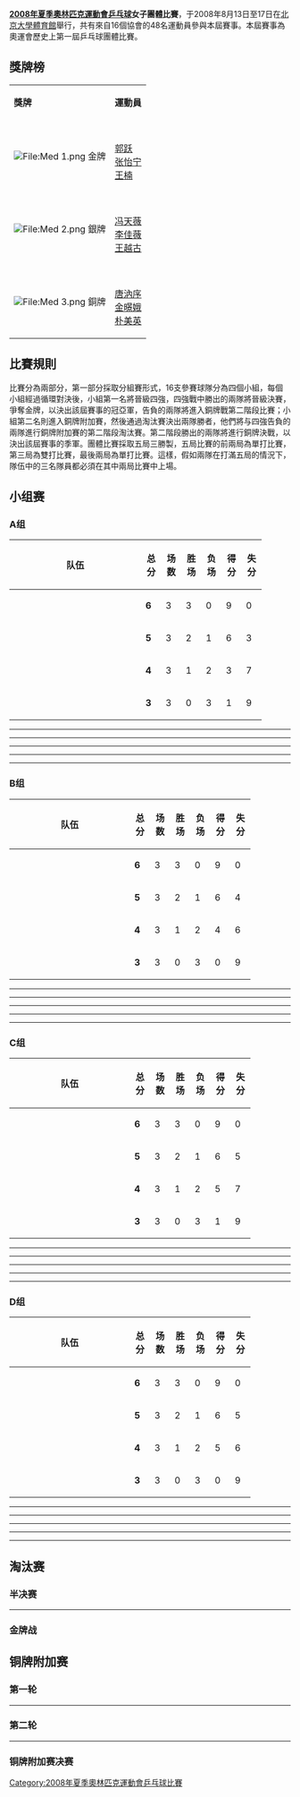 {{2008年夏季奥林匹克运动会乒乓球比赛}}
{{noteTA|G1=Table Tennis}}
{{Infobox Olympic event
|event = 女子團體乒乓球赛
|games = 2008年夏季
|caption =
|venue = [[北京大学体育馆|北京大学体育馆]]
|date = 8月13日至8月17日
|competitors = 48
|nations = 16
|gold = [[郭跃|郭跃]]<br />[[张怡宁|张怡宁]]<br />[[王楠|王楠]]
|goldNOC = CHN
|silver = [[冯天薇|冯天薇]]<br />[[李佳薇_(乒乓球运动员)|李佳薇]]<br />[[王越古|王越古]]
|silverNOC = SIN
|bronze = [[唐汭序|唐汭序]]<br />[[金暻娥|金暻娥]]<br />[[朴美英|朴美英]]
|bronzeNOC = KOR
|image = [[Image:Table_tennis_pictogram.svg|100px]]
|prev =
|next = [[2012年夏季奧林匹克運動會乒乓球比賽－女子團體|2012年]]
}}

'''[[2008年夏季奧林匹克運動會|2008年夏季奧林匹克運動會]][[乒乓球|乒乓球]]女子團體比賽'''，于2008年8月13日至17日在[[北京大學體育館|北京大學體育館]]舉行，共有來自16個協會的48名運動員參與本屆賽事。本屆賽事為奧運會歷史上第一屆乒乓球團體比賽。

== 獎牌榜 ==
{| class="wikitable"
|- bgcolor="#efefef"
| '''獎牌'''
| '''運動員'''
|-
| bgcolor="gold" | [[File:Med_1.png|File:Med 1.png]] 金牌
| {{flagIOCteam|CHN|2008年夏季}}<br />[[郭跃|郭跃]]<br />[[张怡宁|张怡宁]]<br />[[王楠|王楠]]
|-
| bgcolor="silver" | [[File:Med_2.png|File:Med 2.png]] 銀牌
| {{flagIOCteam|SIN|2008年夏季}}<br />[[冯天薇|冯天薇]]<br />[[李佳薇_(乒乓球运动员)|李佳薇]]<br />[[王越古|王越古]]
|-
| bgcolor="cc9966" | [[File:Med_3.png|File:Med 3.png]] 銅牌
| {{flagIOCteam|KOR|2008年夏季}}<br />[[唐汭序|唐汭序]]<br />[[金暻娥|金暻娥]]<br />[[朴美英|朴美英]]
|}

== 比賽規則 ==
比賽分為兩部分，第一部分採取分組賽形式，16支參賽球隊分為四個小組，每個小組經過循環對決後，小組第一名將晉級四強，四強戰中勝出的兩隊將晉級決賽，爭奪金牌，以決出該屆賽事的冠亞軍，告負的兩隊將進入銅牌戰第二階段比賽；小組第二名則進入銅牌附加賽，然後通過淘汰賽決出兩隊勝者，他們將与四強告負的兩隊進行銅牌附加賽的第二階段淘汰賽。第二階段勝出的兩隊將進行銅牌決戰，以決出該屆賽事的季軍。團體比賽採取五局三勝製，五局比賽的前兩局為單打比賽，第三局為雙打比賽，最後兩局為單打比賽。這樣，假如兩隊在打滿五局的情況下，隊伍中的三名隊員都必須在其中兩局比賽中上場。

== 小组赛 ==
===A组===
{| class="wikitable" style="text-align:center"
|-
!width=220|队伍
!width=20|总分
!width=20|场数
!width=20|胜场
!width=20|负场
!width=20|得分
!width=20|失分
|- bgcolor="#ccffcc"
|style="text-align:left;"|{{flagIOCteam|CHN|2008年夏季}}
|'''6'''||3||3||0||9||0
|- bgcolor="#ffffcc"
|style="text-align:left;"|{{flagIOCteam|AUT|2008年夏季}}
|'''5'''||3||2||1||6||3
|- bgcolor="#ffcccc"
|style="text-align:left;"|{{flagIOCteam|CRO|2008年夏季}}
|'''4'''||3||1||2||3||7
|- bgcolor="#ffcccc"
|style="text-align:left;"|{{flagIOCteam|DOM|2008年夏季}}
|'''3'''||3||0||3||1||9
|}

{{Tabletennisbox
|date = 2008年8月13日
|time = 10:00
|team1 = {{flagIOC|CHN|2008年夏季}}
|score1 = '''3'''
|score2 = 0
|report = [https://web.archive.org/web/20120805093013/http://www.ittf.com/ittf_team_events/ittf_team_matches4a1.asp?TOUR_ID=1665&TEAM_MATCH_NO=1&TEAM_STAGE=1&EVENT_TYPE=WGTEM 报告]
|team2 = {{flagIOC|CRO|2008年夏季}}
|score1-1 = '''3'''
|score2-1 = 0
|score1-2 = '''3'''
|score2-2 = 1
|score1-3 = '''3'''
|score2-3 = 0
|player1-1 = [[张怡宁|张怡宁]]
|player2-1 = [[塔玛拉·博罗什|塔玛拉·博罗什]]
|player1-2 = [[王楠|王楠]]
|player2-2 = [[安德烈·巴库拉|安德烈·巴库拉]]
|player1-3 = [[郭跃|郭跃]], [[张怡宁|张怡宁]]
|player2-3 = [[桑德拉·鲍维奇|桑德拉·鲍维奇]], [[安德烈·巴库拉|安德烈·巴库拉]]
|detail1=11–4, 11–2, 11–6
|detail2=10–12, 11–5, 11–4, 11–9
|detail3=11–3, 11–3, 11–2
}}
----
{{Tabletennisbox
|date = 2008年8月13日
|time = 10:00
|team1 = {{flagIOC|AUT|2008年夏季}}
|score1 = '''3'''
|score2 = 0
|report = [https://web.archive.org/web/20120805093105/http://www.ittf.com/ittf_team_events/ittf_team_matches4a1.asp?TOUR_ID=1665&TEAM_MATCH_NO=2&TEAM_STAGE=1&EVENT_TYPE=WGTEM 报告]
|team2 = {{flagIOC|DOM|2008年夏季}}
|score1-1 = '''3'''
|score2-1 = 0
|score1-2 = '''3'''
|score2-2 = 1
|score1-3 = '''3'''
|score2-3 = 0
|player1-1 = [[刘佳　(乒乓球运动员)|刘佳]]
|player2-1 = [[吴雪|吴雪]]
|player1-2 = [[李嫱冰|李嫱冰]]
|player2-2 = [[连茜|连茜]]
|player1-3 = [[维罗妮卡·海纳|维罗妮卡·海纳]], [[李嫱冰|李嫱冰]]
|player2-3 = [[乔妮·瓦尔德斯|乔妮·瓦尔德斯]], [[连茜|连茜]]
|detail2=11–9, 11–7, 9–11, 11–4
|detail3=11–8, 11–9, 11–4
}}
----
{{Tabletennisbox
|date = 2008年8月13日
|time = 19:30
|team1 = {{flagIOC|CHN|2008年夏季}}
|score1 = '''3'''
|score2 = 0
|report = [https://web.archive.org/web/20120805093112/http://www.ittf.com/ittf_team_events/ittf_team_matches4a1.asp?TOUR_ID=1665&TEAM_MATCH_NO=3&TEAM_STAGE=1&EVENT_TYPE=WGTEM 报告]
|team2 = {{flagIOC|DOM|2008年夏季}}
|score1-1 = '''3'''
|score2-1 = 0
|score1-2 = '''3'''
|score2-2 = 0
|score1-3 = '''3'''
|score2-3 = 0
|player1-1 = [[张怡宁|张怡宁]]
|player2-1 = [[连茜|连茜]]
|player1-2 = [[郭跃|郭跃]]
|player2-2 = [[吴雪|吴雪]]
|player1-3 = [[王楠|王楠]], [[张怡宁|张怡宁]]
|player2-3 = [[乔妮·瓦尔德斯|乔妮·瓦尔德斯]], [[连茜|连茜]]
|detail1=11–9, 11–3, 11–7
|detail2=11–2, 11–8, 11–4
|detail3=11–4, 11–2, 11–2
}}
----
{{Tabletennisbox
|date = 2008年8月13日
|time = 19:30
|team1 = {{flagIOC|CRO|2008年夏季}}
|score1 = 0
|score2 = '''3'''
|report = [https://web.archive.org/web/20120805093039/http://www.ittf.com/ittf_team_events/ittf_team_matches4a1.asp?TOUR_ID=1665&TEAM_MATCH_NO=4&TEAM_STAGE=1&EVENT_TYPE=WGTEM 报告]
|team2 = {{flagIOC|AUT|2008年夏季}}
|score1-1 = 2
|score2-1 = '''3'''
|score1-2 = 1
|score2-2 = '''3'''
|score1-3 = 2
|score2-3 = '''3'''
|player1-1 = [[塔玛拉·博罗什|塔玛拉·博罗什]]
|player2-1 = [[刘佳　(乒乓球运动员)|刘佳]]
|player1-2 = [[安德烈·巴库拉|安德烈·巴库拉]]
|player2-2 = [[李嫱冰|李嫱冰]]
|player1-3 = [[桑德拉·鲍维奇|桑德拉·鲍维奇]], [[安德烈·巴库拉|安德烈·巴库拉]]
|player2-3 = [[维罗妮卡·海纳|维罗妮卡·海纳]], [[刘佳　(乒乓球运动员)|刘佳]]
|detail1=11–9, 8–11, 12–10, 6–11, 5–11
|detail2=9–11, 11–5, 10–12, 6–11
|detail3=11–7, 8–11, 9–11, 11–9, 6–11
}}
----
{{Tabletennisbox
|date = 2008年8月14日
|time = 14:30
|team1 = {{flagIOC|CHN|2008年夏季}}
|score1 = '''3'''
|score2 = 0
|report = [https://web.archive.org/web/20120805093049/http://www.ittf.com/ittf_team_events/ittf_team_matches4a1.asp?TOUR_ID=1665&TEAM_MATCH_NO=5&TEAM_STAGE=1&EVENT_TYPE=WGTEM 报告]
|team2 = {{flagIOC|AUT|2008年夏季}}
|score1-1 = '''3'''
|score2-1 = 1
|score1-2 = '''3'''
|score2-2 = 0
|score1-3 = '''3'''
|score2-3 = 0
|player1-1 = [[郭跃|郭跃]]
|player2-1 = [[李嫱冰|李嫱冰]]
|player1-2 = [[王楠|王楠]]
|player2-2 = [[维罗妮卡·海纳|维罗妮卡·海纳]]
|player1-3 = [[张怡宁|张怡宁]], [[郭跃|郭跃]]
|player2-3 = [[刘佳　(乒乓球运动员)|刘佳]], [[维罗妮卡·海纳|维罗妮卡·海纳]]
|detail1=11–7, 11–7, 9–11, 11–4
|detail2=12–10, 11–6, 11–1
|detail3=11–3, 11–3, 11–7
}}
----
{{Tabletennisbox
|date = 2008年8月14日
|time = 14:30
|team1 = {{flagIOC|CRO|2008年夏季}}
|score1 = '''3'''
|score2 = 1
|report = [https://web.archive.org/web/20120805093037/http://www.ittf.com/ittf_team_events/ittf_team_matches4a1.asp?TOUR_ID=1665&TEAM_MATCH_NO=6&TEAM_STAGE=1&EVENT_TYPE=WGTEM 报告]
|team2 = {{flagIOC|DOM|2008年夏季}}
|score1-1 = '''3'''
|score2-1 = 0
|score1-2 = 0
|score2-2 = '''3'''
|score1-3 = '''3'''
|score2-3 = 0
|score1-4 = '''3'''
|score2-4 = 0
|player1-1 = [[桑德拉·鲍维奇|桑德拉·鲍维奇]]
|player2-1 = [[连茜|连茜]]
|player1-2 = [[安德烈·巴库拉|安德烈·巴库拉]]
|player2-2 = [[吴雪|吴雪]]
|player1-3 = [[塔玛拉·博罗什|塔玛拉·博罗什]], [[安德烈·巴库拉|安德烈·巴库拉]]
|player2-3 = [[乔妮·瓦尔德斯|乔妮·瓦尔德斯]], [[连茜|连茜]]
|player1-4 = [[桑德拉·鲍维奇|桑德拉·鲍维奇]]
|player2-4 = [[乔妮·瓦尔德斯|乔妮·瓦尔德斯]]
|detail1=11–6, 11–4, 11–4
|detail2=6–11, 6–11, 5–11
|detail3=11–4, 11–8, 11–2
|detail4=11–6, 11–5, 11–4
}}

===B组===
{| class="wikitable" style="text-align:center"
|-
!width=200|队伍
!width=20|总分
!width=20|场数
!width=20|胜场
!width=20|负场
!width=20|得分
!width=20|失分
|- bgcolor="#ccffcc"
|style="text-align:left;"|{{flagIOCteam|SIN|2008年夏季}}
|'''6'''||3||3||0||9||0
|- bgcolor="#ffffcc"
|style="text-align:left;"|{{flagIOCteam|USA|2008年夏季}}
|'''5'''||3||2||1||6||4
|- bgcolor="#ffcccc"
|style="text-align:left;"|{{flagIOCteam|NED|2008年夏季}}
|'''4'''||3||1||2||4||6
|- bgcolor="#ffcccc"
|style="text-align:left;"|{{flagIOCteam|NGR|2008年夏季}}
|'''3'''||3||0||3||0||9
|}

{{Tabletennisbox
| date=2008年8月13日
| time=10:00
| report=[https://web.archive.org/web/20120805093114/http://www.ittf.com/ittf_team_events/ittf_team_matches4a1.asp?TOUR_ID=1665&TEAM_MATCH_NO=1&TEAM_STAGE=2&EVENT_TYPE=WGTEM 报告]
| team1={{flagIOC|SIN|2008年夏季}}
| score1=3
| team2={{flagIOC|USA|2008年夏季}}
| score2=0
| player1-1=[[王越古|王越古]]
| score1-1='''3'''
| player2-1=[[高军|高军]]
| score2-1=1
| detail1=11–6, 7–11, 11–8, 11–4
| player1-2=[[冯天薇|冯天薇]]
| score1-2='''3'''
| player2-2=[[王晨　(乒乓球运动员)|王晨]]
| score2-2=1
| detail2=11–26, 8–11, 11–4, 15–13
| player1-3=[[李佳薇_(乒乓球运动员)|李佳薇]],[[王越古|王越古]]
| score1-3='''3'''
| player2-3=[[黄尧晰|黄尧晰]],[[高军|高军]]
| score2-3=0
| detail3=11–5, 11–9, 11–7
}}
----
{{Tabletennisbox
| date=2008年8月13日
| time=10:00
| report=[https://web.archive.org/web/20120805093116/http://www.ittf.com/ittf_team_events/ittf_team_matches4a1.asp?TOUR_ID=1665&TEAM_MATCH_NO=2&TEAM_STAGE=2&EVENT_TYPE=WGTEM 报告]
| team1={{flagIOC|NED|2008年夏季}}
| score1=3
| team2={{flagIOC|NGR|2008年夏季}}
| score2=0
| player1-1=[[李佼|李佼]]
| score1-1='''3'''
| player2-1=[[波塞·卡弗欧|波塞·卡弗欧]]
| score2-1=0
| detail1=11–7, 11–2, 11–7
| player1-2=[[李洁_(乒乓球运动员)|李洁]]
| score1-2='''3'''
| player2-2=[[切西莉亚·奥图·奥菲恩|切西莉亚·奥图·奥菲恩]]
| score2-2=1
| detail2=10–12, 11–9, 11–2, 11–6
| player1-3=[[叶连娜·季米娜|叶连娜·季米娜]],[[李洁_(乒乓球运动员)|李洁]]
| score1-3='''3'''
| player2-3=[[奥夫科·奥什安奈科|奥夫科·奥什安奈科]]
| score2-3=1
| detail3=11–4, 11–8, 10–12, 11–7
}}
----
{{Tabletennisbox
| date=2008年8月13日
| time=19:30
| report=[https://web.archive.org/web/20120805093059/http://www.ittf.com/ittf_team_events/ittf_team_matches4a1.asp?TOUR_ID=1665&TEAM_MATCH_NO=3&TEAM_STAGE=2&EVENT_TYPE=WGTEM 报告]
| team1={{flagIOC|SIN|2008年夏季}}
| score1=3
| team2={{flagIOC|NGR|2008年夏季}}
| score2=0
| player1-1=[[冯天薇|冯天薇]]
| score1-1='''3'''
| player2-1=[[波塞·卡弗欧|波塞·卡弗欧]]
| score2-1=0
| detail1=11–3, 11–4, 11–2
| player1-2=[[李佳薇_(乒乓球运动员)|李佳薇]]
| score1-2='''3'''
| player2-2=[[切西莉亚·奥图·奥菲恩|切西莉亚·奥图·奥菲恩]]
| score2-2=1
| detail2=7–11, 7–11, 6–11
| player1-3=[[王越古|王越古]],[[李佳薇_(乒乓球运动员)|李佳薇]]
| score1-3='''3'''
| player2-3=[[奥夫科·奥什安奈科|奥夫科·奥什安奈科]],[[切西莉亚·奥图·奥菲恩|切西莉亚·奥图·奥菲恩]]
| score2-3=1
| detail3=13–15, 5–11, 5–11, 5–11
}}
----
{{Tabletennisbox
| date=2008年8月13日
| time=19:30
| report=[https://web.archive.org/web/20120805093028/http://www.ittf.com/ittf_team_events/ittf_team_matches4a1.asp?TOUR_ID=1665&TEAM_MATCH_NO=4&TEAM_STAGE=2&EVENT_TYPE=WGTEM 报告]
| team1={{flagIOC|NED|2008年夏季}}
| score1=1
| team2={{flagIOC|USA|2008年夏季}}
| score2=3
| player1-1=[[李佼|李佼]]
| score1-1=2
| player2-1=[[王晨　(乒乓球运动员)|王晨]]
| score2-1='''3'''
| detail1=11–6, 9–11, 11–4, 4–11, 3–11
| player1-2=[[李洁_(乒乓球运动员)|李洁]]
| score1-2=0
| player2-2=[[高军|高军]]
| score2-2='''3'''
| detail2=5–11, 4–11, 4–11
| player1-3=[[叶连娜·季米娜|叶连娜·季米娜]],[[李洁_(乒乓球运动员)|李洁]]
| score1-3='''3'''
| player2-3=[[黄尧晰|黄尧晰]],[[王晨　(乒乓球运动员)|王晨]]
| score2-3=1
| detail3=11–9, 9–11, 11–6 ,11–9
| player1-4=[[叶连娜·季米娜|叶连娜·季米娜]]
| score1-4=0
| player2-4=[[高军|高军]]
| score2-4='''3'''
| detail4=7–11, 5–11, 7–11
}}
----
{{Tabletennisbox
| date=2008年8月14日
| time=14:30
| report=[https://web.archive.org/web/20120805093032/http://www.ittf.com/ittf_team_events/ittf_team_matches4a1.asp?TOUR_ID=1665&TEAM_MATCH_NO=5&TEAM_STAGE=2&EVENT_TYPE=WGTEM 报告]
| team1={{flagIOC|SIN|2008年夏季}}
| score1=3
| team2={{flagIOC|NED|2008年夏季}}
| score2=0
| player1-1=[[冯天薇|冯天薇]]
| score1-1='''3'''
| player2-1=[[李佼|李佼]]
| score2-1=2
| detail1=11–9, 10–12, 10–12, 11–5, 11–8
| player1-2=[[李佳薇_(乒乓球运动员)|李佳薇]]
| score1-2='''3'''
| player2-2=[[叶连娜·季米娜|叶连娜·季米娜]]
| score2-2=0
| detail2=14–12, 11–2, 11–3
| player1-3=[[李佳薇_(乒乓球运动员)|李佳薇]],[[王越古|王越古]]
| score1-3='''3'''
| player2-3=[[叶连娜·季米娜|叶连娜·季米娜]],[[李洁_(乒乓球运动员)|李洁]]
| score2-3=2
| detail3=11–8, 5–11, 6–11, 11–6, 11–7
}}
----
{{Tabletennisbox
| date=2008年8月14日
| time=14:30
| report=[https://web.archive.org/web/20120805093034/http://www.ittf.com/ittf_team_events/ittf_team_matches4a1.asp?TOUR_ID=1665&TEAM_MATCH_NO=6&TEAM_STAGE=2&EVENT_TYPE=WGTEM 报告]
| team1={{flagIOC|USA|2008年夏季}}
| score1=3
| team2={{flagIOC|NGR|2008年夏季}}
| score2=0
| player1-1=[[高军|高军]]
| score1-1='''3'''
| player2-1=[[波塞·卡弗欧|波塞·卡弗欧]]
| score2-1=0
| detail1=11–1, 11–2, 11–6
| player1-2=[[王晨　(乒乓球运动员)|王晨]]
| score1-2='''3'''
| player2-2=[[切西莉亚·奥图·奥菲恩|切西莉亚·奥图·奥菲恩]]
| score2-2=0
| detail2=11–5, 11–3, 11–4
| player1-3=[[高军|高军]],[[黄尧晰|黄尧晰]]
| score1-3='''3'''
| player2-3=[[切西莉亚·奥图·奥菲恩|切西莉亚·奥图·奥菲恩]],[[奥夫科·奥什安奈科|奥夫科·奥什安奈科]]
| score2-3=0
| detail3=11–5, 11–9, 11–8
}}

===C组===
{| class="wikitable" style="text-align:center"
|-
!width=200|队伍
!width=20|总分
!width=20|场数
!width=20|胜场
!width=20|负场
!width=20|得分
!width=20|失分
|- bgcolor="#ccffcc"
|style="text-align:left;"|{{flagIOCteam|HKG|2008年夏季}}
|'''6'''||3||3||0||9||0
|- bgcolor="#ffffcc"
|style="text-align:left;"|{{flagIOCteam|ROU|2008年夏季}}
|'''5'''||3||2||1||6||5
|- bgcolor="#ffcccc"
|style="text-align:left;"|{{flagIOCteam|POL|2008年夏季}}
|'''4'''||3||1||2||5||7
|- bgcolor="#ffcccc"
|style="text-align:left;"|{{flagIOCteam|GER|2008年夏季}}
|'''3'''||3||0||3||1||9
|}

{{Tabletennisbox
| date=2008年8月13日
| time=14:30
| report=[https://web.archive.org/web/20120805093051/http://www.ittf.com/ittf_team_events/ittf_team_matches4a1.asp?TOUR_ID=1665&TEAM_MATCH_NO=1&TEAM_STAGE=3&EVENT_TYPE=WGTEM 报告]
| team1={{flagIOC|HKG|2008年夏季}}
| score1=3
| team2={{flagIOC|POL|2008年夏季}}
| score2=0
| player1-1=
| score1-1=
| player2-1=
| score2-1=
| detail1=
| player1-2=
| score1-2=
| player2-2=
| score2-2=
| detail2=
| player1-3=
| score1-3=
| player2-3=
| score2-3=
| detail3=
}}
----
{{Tabletennisbox
| date=2008年8月13日
| time=14:30
| report=[https://web.archive.org/web/20120805093110/http://www.ittf.com/ittf_team_events/ittf_team_matches4a1.asp?TOUR_ID=1665&TEAM_MATCH_NO=2&TEAM_STAGE=3&EVENT_TYPE=WGTEM 报告]
| team1={{flagIOC|GER|2008年夏季}}
| score1=0
| team2={{flagIOC|ROU|2008年夏季}}
| score2=3
| player1-1=
| score1-1=
| player2-1=
| score2-1=
| detail1=
| player1-2=
| score1-2=
| player2-2=
| score2-2=
| detail2=
| player1-3=
| score1-3=
| player2-3=
| score2-3=
| detail3=
}}
----
{{Tabletennisbox
| date=2008年8月14日
| time=10:00
| report=[https://web.archive.org/web/20120805093053/http://www.ittf.com/ittf_team_events/ittf_team_matches4a1.asp?TOUR_ID=1665&TEAM_MATCH_NO=3&TEAM_STAGE=3&EVENT_TYPE=WGTEM 报告]
| team1={{flagIOC|HKG|2008年夏季}}
| score1=3
| team2={{flagIOC|ROU|2008年夏季}}
| score2=0
| player1-1=
| score1-1=
| player2-1=
| score2-1=
| detail1=
| player1-2=
| score1-2=
| player2-2=
| score2-2=
| detail2=
| player1-3=
| score1-3=
| player2-3=
| score2-3=
| detail3=
}}
----
{{Tabletennisbox
| date=2008年8月14日
| time=10:00
| report=[https://web.archive.org/web/20120805093044/http://www.ittf.com/ittf_team_events/ittf_team_matches4a1.asp?TOUR_ID=1665&TEAM_MATCH_NO=4&TEAM_STAGE=3&EVENT_TYPE=WGTEM 报告]
| team1={{flagIOC|GER|2008年夏季}}
| score1=1
| team2={{flagIOC|POL|2008年夏季}}
| score2=3
| player1-1=
| score1-1=
| player2-1=
| score2-1=
| detail1=
| player1-2=
| score1-2=
| player2-2=
| score2-2=
| detail2=
| player1-3=
| score1-3=
| player2-3=
| score2-3=
| detail3=
| player1-4=
| score1-4=
| player2-4=
| score2-4=
| detail4=
}}
----
{{Tabletennisbox
| date=2008年8月14日
| time=19:30
| report=[https://web.archive.org/web/20120805093026/http://www.ittf.com/ittf_team_events/ittf_team_matches4a1.asp?TOUR_ID=1665&TEAM_MATCH_NO=5&TEAM_STAGE=3&EVENT_TYPE=WGTEM 报告]
| team1={{flagIOC|HKG|2008年夏季}}
| score1=3
| team2={{flagIOC|GER|2008年夏季}}
| score2=0
| player1-1=
| score1-1=
| player2-1=
| score2-1=
| detail1=
| player1-2=
| score1-2=
| player2-2=
| score2-2=
| detail2=
| player1-3=
| score1-3=
| player2-3=
| score2-3=
| detail3=
}}
----
{{Tabletennisbox
| date=2008年8月14日
| time=19:30
| report=[https://web.archive.org/web/20120805093011/http://www.ittf.com/ittf_team_events/ittf_team_matches4a1.asp?TOUR_ID=1665&TEAM_MATCH_NO=6&TEAM_STAGE=3&EVENT_TYPE=WGTEM 报告]
| team1={{flagIOC|POL|2008年夏季}}
| score1=2
| team2={{flagIOC|ROU|2008年夏季}}
| score2=3
| player1-1=
| score1-1=
| player2-1=
| score2-1=
| detail1=
| player1-2=
| score1-2=
| player2-2=
| score2-2=
| detail2=
| player1-3=
| score1-3=
| player2-3=
| score2-3=
| detail3=
| player1-4=
| score1-4=
| player2-4=
| score2-4=
| detail4=
| player1-5=
| score1-5=
| player2-5=
| score2-5=
| detail5=
}}

===D组===
{| class="wikitable" style="text-align:center"
|-
!width=200|队伍
!width=20|总分
!width=20|场数
!width=20|胜场
!width=20|负场
!width=20|得分
!width=20|失分
|- bgcolor="#ccffcc"
|style="text-align:left;"|{{flagIOCteam|KOR|2008年夏季}}
|'''6'''||3||3||0||9||0
|- bgcolor="#ffffcc"
|style="text-align:left;"|{{flagIOCteam|JPN|2008年夏季}}
|'''5'''||3||2||1||6||5
|- bgcolor="#ffcccc"
|style="text-align:left;"|{{flagIOCteam|ESP|2008年夏季}}
|'''4'''||3||1||2||5||6
|- bgcolor="#ffcccc"
|style="text-align:left;"|{{flagIOCteam|AUS|2008年夏季}}
|'''3'''||3||0||3||0||9
|}

{{Tabletennisbox
| date=2008年8月13日
| time=14:30
| report=[https://web.archive.org/web/20120805093017/http://www.ittf.com/ittf_team_events/ittf_team_matches4a1.asp?TOUR_ID=1665&TEAM_MATCH_NO=1&TEAM_STAGE=4&EVENT_TYPE=WGTEM 报告]
| team1={{flagIOC|KOR|2008年夏季}}
| score1=3
| team2={{flagIOC|ESP|2008年夏季}}
| score2=0
| player1-1=
| score1-1=
| player2-1=
| score2-1=
| detail1=
| player1-2=
| score1-2=
| player2-2=
| score2-2=
| detail2=
| player1-3=
| score1-3=
| player2-3=
| score2-3=
| detail3=
}}
----
{{Tabletennisbox
| date=2008年8月13日
| time=14:30
| report=[https://web.archive.org/web/20120805093121/http://www.ittf.com/ittf_team_events/ittf_team_matches4a1.asp?TOUR_ID=1665&TEAM_MATCH_NO=2&TEAM_STAGE=4&EVENT_TYPE=WGTEM 报告]
| team1={{flagIOC|JPN|2008年夏季}}
| score1=3
| team2={{flagIOC|AUS|2008年夏季}}
| score2=0
| player1-1=
| score1-1=
| player2-1=
| score2-1=
| detail1=
| player1-2=
| score1-2=
| player2-2=
| score2-2=
| detail2=
| player1-3=
| score1-3=
| player2-3=
| score2-3=
| detail3=
}}
----
{{Tabletennisbox
| date=2008年8月14日
| time=10:00
| report=[https://web.archive.org/web/20120805093021/http://www.ittf.com/ittf_team_events/ittf_team_matches4a1.asp?TOUR_ID=1665&TEAM_MATCH_NO=3&TEAM_STAGE=4&EVENT_TYPE=WGTEM 报告]
| team1={{flagIOC|KOR|2008年夏季}}
| score1=3
| team2={{flagIOC|AUT|2008年夏季}}
| score2=0
| player1-1=
| score1-1=
| player2-1=
| score2-1=
| detail1=
| player1-2=
| score1-2=
| player2-2=
| score2-2=
| detail2=
| player1-3=
| score1-3=
| player2-3=
| score2-3=
| detail3=
}}
----
{{Tabletennisbox
| date=2008年8月14日
| time=10:00
| report=[https://web.archive.org/web/20120805093015/http://www.ittf.com/ittf_team_events/ittf_team_matches4a1.asp?TOUR_ID=1665&TEAM_MATCH_NO=4&TEAM_STAGE=4&EVENT_TYPE=WGTEM 报告]
| team1={{flagIOC|JPN|2008年夏季}}
| score1=3
| team2={{flagIOC|ESP|2008年夏季}}
| score2=2
| player1-1=
| score1-1=
| player2-1=
| score2-1=
| detail1=
| player1-2=
| score1-2=
| player2-2=
| score2-2=
| detail2=
| player1-3=
| score1-3=
| player2-3=
| score2-3=
| detail3=
| player1-4=
| score1-4=
| player2-4=
| score2-4=
| detail4=
| player1-5=
| score1-5=
| player2-5=
| score2-5=
| detail5=
}}
----
{{Tabletennisbox
| date=2008年8月14日
| time=19:30
| report=[https://web.archive.org/web/20120805093024/http://www.ittf.com/ittf_team_events/ittf_team_matches4a1.asp?TOUR_ID=1665&TEAM_MATCH_NO=5&TEAM_STAGE=4&EVENT_TYPE=WGTEM 报告]
| team1={{flagIOC|KOR|2008年夏季}}
| score1=3
| team2={{flagIOC|JPN|2008年夏季}}
| score2=0
| player1-1=
| score1-1=
| player2-1=
| score2-1=
| detail1=
| player1-2=
| score1-2=
| player2-2=
| score2-2=
| detail2=
| player1-3=
| score1-3=
| player2-3=
| score2-3=
| detail3=
}}
----
{{Tabletennisbox
| date=2008年8月14日
| time=19:30
| report=[https://web.archive.org/web/20120805093055/http://www.ittf.com/ittf_team_events/ittf_team_matches4a1.asp?TOUR_ID=1665&TEAM_MATCH_NO=6&TEAM_STAGE=4&EVENT_TYPE=WGTEM 报告]
| team1={{flagIOC|ESP|2008年夏季}}
| score1=3
| team2={{flagIOC|AUS|2008年夏季}}
| score2=0
| player1-1=
| score1-1=
| player2-1=
| score2-1=
| detail1=
| player1-2=
| score1-2=
| player2-2=
| score2-2=
| detail2=
| player1-3=
| score1-3=
| player2-3=
| score2-3=
| detail3=
}}

==淘汰赛==
===半决赛===
{{Tabletennisbox
| date=2008年8月15日
| time=14:30
| report=[https://web.archive.org/web/20120805091953/http://www.ittf.com/ITTF_TEAM_EVENTS/ittf_team_matches4a1.asp?TOUR_ID=1665&TEAM_MATCH_NO=2&TEAM_STAGE=102&EVENT_TYPE=WTEM2 报告]
| team1={{FlagIOC|KOR|2008年夏季}}
| score1=2
| team2={{FlagIOC|SIN|2008年夏季}}
| score2=3
| referee=
| player1-1=
| score1-1=
| player2-1=
| score2-1=
| detail1=
| player1-2=
| score1-2=
| player2-2=
| score2-2=
| detail2=
| player1-3=
| score1-3=
| player2-3=
| score2-3=
| detail3=
| player1-4=
| score1-4=
| player2-4=
| score2-4=
| detail4=
| player1-5=
| score1-5=
| player2-5=
| score2-5=
| detail5=
}}
----
{{Tabletennisbox
| date=2008年8月15日
| time=19:30
| report=[https://web.archive.org/web/20120805091959/http://www.ittf.com/ITTF_TEAM_EVENTS/ittf_team_matches4a1.asp?TOUR_ID=1665&TEAM_MATCH_NO=1&TEAM_STAGE=102&EVENT_TYPE=WTEM2 报告]
| team1={{FlagIOC|CHN|2008年夏季}}
| score1=3
| team2={{FlagIOC|HKG|2008年夏季}}
| score2=0
| referee=
| player1-1=
| score1-1=
| player2-1=
| score2-1=
| detail1=
| player1-2=
| score1-2=
| player2-2=
| score2-2=
| detail2=
| player1-3=
| score1-3=
| player2-3=
| score2-3=
| detail3=
}}
===金牌战===
{{Tabletennisbox
| bg=gold
| date=2008年8月17日
| time=19:30
| report=[https://web.archive.org/web/20120805091955/http://www.ittf.com/ITTF_TEAM_EVENTS/ittf_team_matches4a1.asp?TOUR_ID=1665&TEAM_MATCH_NO=9&TEAM_STAGE=102&EVENT_TYPE=WTEM2 报告]
| team1={{FlagIOC|CHN|2008年夏季}}
| score1=3
| team2={{FlagIOC|SIN|2008年夏季}}
| score2=0
| referee=
| player1-1=
| score1-1=
| player2-1=
| score2-1=
| detail1=
| player1-2=
| score1-2=
| player2-2=
| score2-2=
| detail2=
| player1-3=
| score1-3=
| player2-3=
| score2-3=
| detail3=
}}

==铜牌附加赛==
===第一轮===
{{Tabletennisbox
| date=2008年8月15日
| time=09:00
| report=[https://web.archive.org/web/20120805092943/http://www.ittf.com/ITTF_TEAM_EVENTS/ittf_team_matches4a1.asp?TOUR_ID=1665&TEAM_MATCH_NO=2&TEAM_STAGE=304&EVENT_TYPE=WTEM2 报告]
| team1={{FlagIOC|JPN|2008年夏季}}
| score1=3
| team2={{FlagIOC|AUT|2008年夏季}}
| score2=0
| referee=
| player1-1=
| score1-1=
| player2-1=
| score2-1=
| detail1=
| player1-2=
| score1-2=
| player2-2=
| score2-2=
| detail2=
| player1-3=
| score1-3=
| player2-3=
| score2-3=
| detail3=
}}
----
{{Tabletennisbox
| date=2008年8月15日
| time=09:00
| report=[https://web.archive.org/web/20120805092954/http://www.ittf.com/ITTF_TEAM_EVENTS/ittf_team_matches4a1.asp?TOUR_ID=1665&TEAM_MATCH_NO=3&TEAM_STAGE=304&EVENT_TYPE=WTEM2 报告]
| team1={{FlagIOC|ROU|2008年夏季}}
| score1=1
| team2={{FlagIOC|USA|2008年夏季}}
| score2=3
| referee=
| player1-1=
| score1-1=
| player2-1=
| score2-1=
| detail1=
| player1-2=
| score1-2=
| player2-2=
| score2-2=
| detail2=
| player1-3=
| score1-3=
| player2-3=
| score2-3=
| detail3=
| player1-4=
| score1-4=
| player2-4=
| score2-4=
| detail4=
}}
===第二轮===
{{Tabletennisbox
| date=2008年8月16日
| time=10:00
| report=[https://web.archive.org/web/20120805092956/http://www.ittf.com/ITTF_TEAM_EVENTS/ittf_team_matches4a1.asp?TOUR_ID=1665&TEAM_MATCH_NO=9&TEAM_STAGE=304&EVENT_TYPE=WTEM2 报告]
| team1={{FlagIOC|HKG|2008年夏季}}
| score1=2
| team2={{FlagIOC|JPN|2008年夏季}}
| score2=3
| referee=
| player1-1=
| score1-1=
| player2-1=
| score2-1=
| detail1=
| player1-2=
| score1-2=
| player2-2=
| score2-2=
| detail2=
| player1-3=
| score1-3=
| player2-3=
| score2-3=
| detail3=
| player1-4=
| score1-4=
| player2-4=
| score2-4=
| detail4=
| player1-5=
| score1-5=
| player2-5=
| score2-5=
| detail5=
}}
----
{{Tabletennisbox
| date=2008年8月16日
| time=10:00
| report=[https://web.archive.org/web/20120805092950/http://www.ittf.com/ITTF_TEAM_EVENTS/ittf_team_matches4a1.asp?TOUR_ID=1665&TEAM_MATCH_NO=10&TEAM_STAGE=304&EVENT_TYPE=WTEM2 报告]
| team1={{FlagIOC|USA|2008年夏季}}
| score1=0
| team2={{FlagIOC|KOR|2008年夏季}}
| score2=3
| referee=
| player1-1=
| score1-1=
| player2-1=
| score2-1=
| detail1=
| player1-2=
| score1-2=
| player2-2=
| score2-2=
| detail2=
| player1-3=
| score1-3=
| player2-3=
| score2-3=
| detail3=
}}
===铜牌附加赛决赛===
{{Tabletennisbox
| bg=#EDC9AF
| date=2008年8月17日
| time=14:30
| report=[https://web.archive.org/web/20120805092948/http://www.ittf.com/ITTF_TEAM_EVENTS/ittf_team_matches4a1.asp?TOUR_ID=1665&TEAM_MATCH_NO=13&TEAM_STAGE=304&EVENT_TYPE=WTEM2 报告]
| team1={{FlagIOC|JPN|2008年夏季}}
| score1=0
| team2={{FlagIOC|KOR|2008年夏季}}
| score2=3
| referee=
| player1-1=
| score1-1=
| player2-1=
| score2-1=
| detail1=
| player1-2=
| score1-2=
| player2-2=
| score2-2=
| detail2=
| player1-3=
| score1-3=
| player2-3=
| score2-3=
| detail3=
}}

[[Category:2008年夏季奧林匹克運動會乒乓球比賽|Category:2008年夏季奧林匹克運動會乒乓球比賽]]